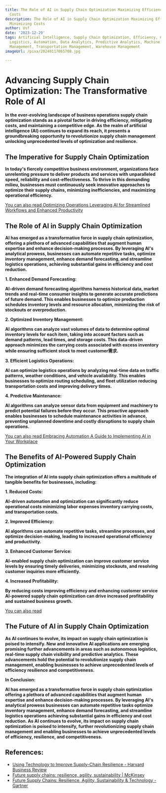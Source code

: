 ```yaml
---
title: The Role of AI in Supply Chain Optimization Maximizing Efficiency and Minimizing
  Costs
description: The Role of AI in Supply Chain Optimization Maximizing Efficiency and
  Minimizing Costs
author: Usf
date: '2023-12-29'
tags: Artificial Intelligence, Supply Chain Optimization, Efficiency, Cost Minimization,
  Logistics, Automation, Data Analytics, Predictive Analytics, Machine Learning, Inventory
  Management, Transportation Management, Warehouse Management
imageUrl: /pixa/20240117065708.jpg

---
```

# Advancing Supply Chain Optimization: The Transformative Role of AI

**In the ever-evolving landscape of business operations supply chain optimization stands as a pivotal factor in driving efficiency, mitigating costs, and maintaining a competitive edge. As the realm of artificial intelligence (AI)  continues to expand its  reach, it presents a groundbreaking opportunity to revolutionize supply chain management unlocking unprecedented levels of optimization and resilience.**

## The Imperative for Supply  Chain Optimization

**In today's fiercely competitive business  environment, organizations face unrelenting pressure to deliver  products and services with unparalleled speed, reliability and cost-effectiveness. To thrive in this demanding milieu, businesses must continuously seek innovative approaches  to optimize their supply  chains, minimizing inefficiencies, and maximizing  operational efficiency.**

[You can also  read Optimizing Operations Leveraging AI for Streamlined Workflows and Enhanced  Productivity](Optimizing%20Operations%20Leveraging%20AI%20for%20Streamlined%20Workflows%20and%20Enhanced%20Productivity)


## The Role of  AI in Supply Chain Optimization

**AI  has emerged as a transformative force in supply chain optimization, offering a plethora  of advanced capabilities that augment human expertise and enhance decision-making processes. By leveraging  AI's analytical prowess, businesses can automate repetitive  tasks, optimize inventory management, enhance  demand forecasting, and streamline logistics operations,  achieving substantial gains in efficiency and cost reduction.**

**1. Enhanced Demand Forecasting:**

**AI-driven demand forecasting algorithms harness historical  data, market trends and real-time consumer insights to  generate  accurate predictions of  future  demand. This enables businesses to optimize production schedules inventory levels and resource allocation, minimizing the risk  of stockouts or overproduction.**

**2. Optimized Inventory Management:**

**AI algorithms can analyze vast volumes  of data to  determine optimal inventory levels for each item, taking into account factors such as demand patterns, lead times, and storage costs. This data-driven approach minimizes the carrying costs associated with excess inventory while ensuring sufficient stock to meet customer需求.**

**3. Efficient Logistics  Operations:**

**AI can optimize logistics operations by analyzing real-time data on traffic  patterns, weather conditions, and  vehicle availability. This enables businesses to optimize  routing scheduling, and fleet utilization reducing transportation costs  and improving delivery times.**

**4. Predictive Maintenance:**

**AI algorithms  can analyze sensor data from equipment and machinery to predict potential failures before they occur. This proactive  approach enables businesses to  schedule maintenance activities in advance, preventing unplanned  downtime and costly disruptions to supply chain operations.**

[You can also  read Embracing Automation A Guide to Implementing AI in Your Workplace](Embracing%20Automation%20A%20Guide%20to%20Implementing%20AI%20in%20Your%20Workplace)


## The Benefits of AI-Powered Supply Chain Optimization

**The integration of AI into supply chain optimization offers a multitude of  tangible benefits for businesses, including:**

**1. Reduced Costs:**

**AI-driven  automation and  optimization can significantly reduce operational  costs  minimizing labor expenses inventory carrying costs, and transportation costs.**

**2.  Improved Efficiency:**

**AI algorithms can  automate repetitive tasks, streamline processes, and optimize decision-making,  leading to increased operational efficiency and productivity.**

**3. Enhanced Customer Service:**

**AI-enabled supply chain  optimization  can improve customer service levels by ensuring timely deliveries, minimizing  stockouts, and resolving customer inquiries more efficiently.**

**4. Increased Profitability:**

**By reducing costs improving efficiency and enhancing customer service AI-powered supply chain optimization can drive increased profitability and sustained  business growth.**

[You can also read ]()


## The Future of AI  in Supply Chain Optimization

**As AI continues to evolve,  its impact on supply chain optimization is  poised  to intensify. New and  innovative AI applications are emerging  promising further advancements in areas such as autonomous logistics, real-time supply chain visibility and predictive analytics. These advancements hold the potential to revolutionize supply chain management,  enabling businesses  to achieve unprecedented levels of efficiency resilience and competitiveness.**

**In Conclusion:**

**AI has emerged as a transformative force in supply chain optimization offering a plethora of advanced capabilities that  augment human expertise  and enhance decision-making processes. By leveraging AI's analytical prowess businesses can automate repetitive tasks optimize  inventory management, enhance  demand forecasting, and streamline logistics operations achieving substantial gains in efficiency and  cost reduction. As AI continues to evolve, its impact on supply chain optimization is poised  to intensify,  further revolutionizing supply chain management and enabling businesses to achieve unprecedented levels of efficiency, resilience, and competitiveness.**

## References:
- [Using Technology to Improve Supply-Chain Resilience - Harvard Business Review](https://hbr.org/2023/09/using-technology-to-improve-supply-chain-resilience)
- [Future supply chains: resilience, agility, sustainability | McKinsey](https://www.mckinsey.com/capabilities/operations/our-insights/future-proofing-the-supply-chain)
- [Future Supply Chains: Resilience, Agility, Sustainability & Technology - Gartner](https://www.gartner.com/en/supply-chain/topics/future-of-supply-chain)

